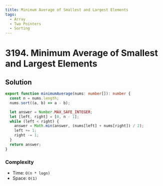 ```yaml
---
title: Minimum Average of Smallest and Largest Elements
tags:
  - Array
  - Two Pointers
  - Sorting
---
```


# 3194. Minimum Average of Smallest and Largest Elements

<Badges>
  <LevelBadge level="easy" />
  <TopicBadge name="Array" slug="array" />
  <TopicBadge name="Two Pointers" slug="two-pointers" />
  <TopicBadge name="Sorting" slug="sorting" />
</Badges>

## Solution

```typescript filename="solution.ts" copy
export function minimumAverage(nums: number[]): number {
  const n = nums.length;
  nums.sort((a, b) => a - b);

  let answer = Number.MAX_SAFE_INTEGER;
  let [left, right] = [0, n - 1];
  while (left < right) {
    answer = Math.min(answer, (nums[left] + nums[right]) / 2);
    left += 1;
    right -= 1;
  }
  return answer;
}
```

### Complexity

- Time: `O(n * logn)`
- Space: `O(1)`

<ProblemLink
  codingSite="leetcode"
  href="https://leetcode.com/problems/minimum-average-of-smallest-and-largest-elements"
  title="Minimum Average of Smallest and Largest Elements"
/>
